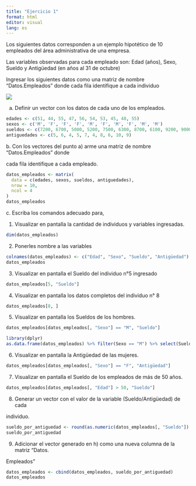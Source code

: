 ```yaml
---
title: "Ejercicio 1"
format: html
editor: visual
lang: es
---
```


Los siguientes datos corresponden a un ejemplo hipotético de 10 empleados del área administrativa de una empresa.

Las variables observadas para cada empleado son: Edad (años), Sexo, Sueldo y Antigüedad (en años al 31 de octubre)

Ingresar los siguientes datos como una matriz de nombre "Datos.Empleados" donde cada fila identifique a cada individuo

![](images/paste-3E93C6C5.png)

a.  Definir un vector con los datos de cada uno de los empleados.

```r

edades <- c(51, 44, 55, 47, 56, 54, 53, 45, 48, 55)
sexos <- c('M', 'F', 'F', 'F', 'M', 'F', 'M', 'F', 'M', 'M')
sueldos <- c(7200, 6700, 5000, 5200, 7500, 6300, 8700, 6100, 9200, 9000)
antiguedades <- c(5, 6, 4, 5, 7, 4, 8, 6, 10, 9)
```

b\. Con los vectores del punto a) arme una matriz de nombre "Datos.Empleados" donde

cada fila identifique a cada empleado.

```r

datos_empleados <- matrix(
  data = c(edades, sexos, sueldos, antiguedades), 
  nrow = 10, 
  ncol = 4
)
datos_empleados
```

c\. Escriba los comandos adecuado para,

1.  Visualizar en pantalla la cantidad de individuos y variables ingresadas.

```r
dim(datos_empleados)
```

2.  Ponerles nombre a las variables 

```r
colnames(datos_empleados) <- c("Edad", "Sexo", "Sueldo", "Antigüedad")
datos_empleados
```

3.  Visualizar en pantalla el Sueldo del individuo n°5 ingresado

```r
datos_empleados[5, "Sueldo"]
```

4.  Visualizar en pantalla los datos completos del individuo n° 8

```r
datos_empleados[8, ]
```

5.  Visualizar en pantalla los Sueldos de los hombres.

```r
datos_empleados[datos_empleados[, "Sexo"] == "M", "Sueldo"]

library(dplyr)
as.data.frame(datos_empleados) %>% filter(Sexo == "M") %>% select(Sueldo)
```

6.  Visualizar en pantalla la Antigüedad de las mujeres.

```r
datos_empleados[datos_empleados[, "Sexo"] == "F", "Antigüedad"]
```

7.  Visualizar en pantalla el Sueldo de los empleados de más de 50 años.

```r
datos_empleados[datos_empleados[, "Edad"] > 50, "Sueldo"]

```

8.  Generar un vector con el valor de la variable (Sueldo/Antigüedad) de cada

individuo.

```r
sueldo_por_antiguedad <- round(as.numeric(datos_empleados[, "Sueldo"]) / as.numeric(datos_empleados[, "Antigüedad"]), 2)
sueldo_por_antiguedad
```

9.  Adicionar el vector generado en h) como una nueva columna de la matriz "Datos.

Empleados"

```r
datos_empleados <- cbind(datos_empleados, sueldo_por_antiguedad)
datos_empleados
```
